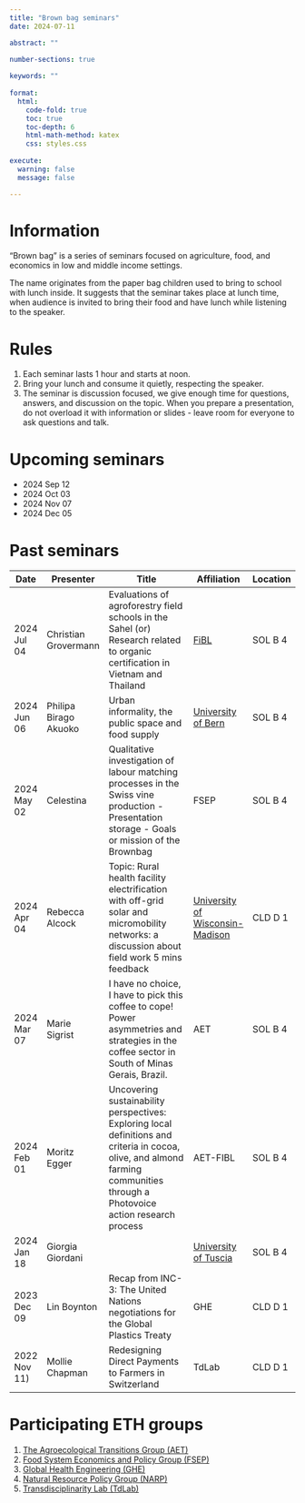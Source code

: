 ```yaml
---
title: "Brown bag seminars"
date: 2024-07-11

abstract: ""

number-sections: true
  
keywords: ""
  
format:
  html:
    code-fold: true
    toc: true
    toc-depth: 6
    html-math-method: katex
    css: styles.css
    
execute:
  warning: false
  message: false

---
```


# Information {#sec-info}

"Brown bag" is a series of seminars focused on agriculture, food, and economics in low and middle income settings.

The name originates from the paper bag children used to bring to school with lunch inside. It suggests that the seminar takes place at lunch time, when audience is invited to bring their food and have lunch while listening to the speaker.

# Rules {#sec-rules}

1. Each seminar lasts 1 hour and starts at noon.
2. Bring your lunch and consume it quietly, respecting the speaker.
3. The seminar is discussion focused, we give enough time for questions, answers, and discussion on the topic. When you prepare a presentation, do not overload it with information or slides - leave room for everyone to ask questions and talk.

# Upcoming seminars {#sec-upcoming}

- 2024 Sep 12
- 2024 Oct 03
- 2024 Nov 07
- 2024 Dec 05

# Past seminars {#sec-past}

| Date        | Presenter             | Title                                                                                                                                                                         | Affiliation                     | Location |
|-------------|-----------------------|-------------------------------------------------------------------------------------------------------------------------------------------------------------------------------|---------------------------------|----------|
| 2024 Jul 04 | Christian Grovermann  | Evaluations of agroforestry field schools in the Sahel (or) Research related to organic certification in Vietnam and Thailand                                                 | [FiBL](https://www.fibl.org/en/)| SOL B 4  |
| 2024 Jun 06 | Philipa Birago Akuoko | Urban informality, the public space and food supply                                                                                                                           | [University of Bern](https://www.geography.unibe.ch/about_us/the_institute/index_eng.html)              | SOL B 4  |
| 2024 May 02 | Celestina             | Qualitative investigation of labour matching processes in the Swiss vine production - Presentation storage - Goals or mission of the Brownbag                                 | FSEP                            | SOL B 4  |
| 2024 Apr 04 | Rebecca Alcock        | Topic: Rural health facility electrification with off-grid solar and micromobility networks: a discussion about field work 5 mins feedback                                    | [University of Wisconsin-Madison](https://ghi.wisc.edu/) | CLD D 1  |
| 2024 Mar 07 | Marie Sigrist         | I have no choice, I have to pick this coffee to cope! Power asymmetries and strategies in the coffee sector in South of Minas Gerais, Brazil.                                 | AET                             | SOL B 4  |
| 2024 Feb 01 | Moritz Egger          | Uncovering sustainability perspectives: Exploring local definitions and criteria in cocoa, olive, and almond farming communities through a Photovoice action research process | AET-FIBL                        | SOL B 4  |
| 2024 Jan 18 | Giorgia Giordani      |                                                                                                                                                                               | [University of Tuscia](https://www.unitus.it/en/)            | SOL B 4  |
| 2023 Dec 09 | Lin Boynton           | Recap from INC-3: The United Nations negotiations for the Global Plastics Treaty                                                                                              | GHE                             | CLD D 1  |
| 2022 Nov 11)| Mollie Chapman        | Redesigning Direct Payments to Farmers in Switzerland                                                                                                                         | TdLab                           | CLD D 1  |

# Participating ETH groups

1. [The Agroecological Transitions Group (AET)](https://agroecological-transitions.ethz.ch/)
2. [Food System Economics and Policy Group (FSEP)](https://fsep.ethz.ch/)
3. [Global Health Engineering (GHE)](https://ghe.ethz.ch/)
4. [Natural Resource Policy Group (NARP)](https://narp.ethz.ch/en/)
5. [Transdisciplinarity Lab (TdLab)](https://tdlab.usys.ethz.ch/)
